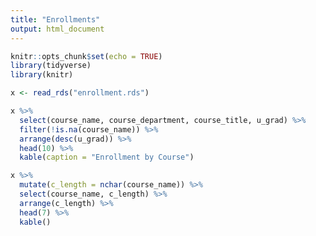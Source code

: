 ```yaml
---
title: "Enrollments"
output: html_document
---
```


```r
knitr::opts_chunk$set(echo = TRUE)
library(tidyverse)
library(knitr)
```

```r
x <- read_rds("enrollment.rds")

x %>% 
  select(course_name, course_department, course_title, u_grad) %>%
  filter(!is.na(course_name)) %>% 
  arrange(desc(u_grad)) %>%
  head(10) %>% 
  kable(caption = "Enrollment by Course")

x %>% 
  mutate(c_length = nchar(course_name)) %>% 
  select(course_name, c_length) %>% 
  arrange(c_length) %>% 
  head(7) %>% 
  kable()
```

